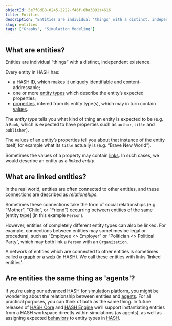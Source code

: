 ```yaml
---
objectId: 5e7f8d88-0245-2222-f46f-0ba3091t4616
title: Entities
description: "Entities are individual ‘things’ with a distinct, independent existence."
slug: entities
tags: ["Graphs", "Simulation Modeling"]
---
```


## What are entities?

Entities are individual “things” with a distinct, independent existence.

Every entity in HASH has:

- a HASH ID, which makes it uniquely identifiable and content-addressable;
- one or more [entity types](/glossary/entity-types) which describe the entity’s expected properties;
- [properties](/glossary/properties), infered from its entity type(s), which may in turn contain [values](/glossary/values).

The _entity type_ tells you what kind of thing an entity is expected to be (e.g. a `Book`, which is expected to have properties such as `author`, `title` and `publisher`).

The values of an entity’s properties tell you about that instance of the entity itself, for example what its `title` actually is (e.g. “Brave New World”).

Sometimes the values of a property may contain [links](/glossary/links). In such cases, we would describe an entity as a _linked entity_.

## What are linked entities?

In the real world, entities are often connected to other entities, and these connections are described as _relationships_.

Sometimes these connections take the form of social relationships (e.g. “Mother", "Child”, or “Friend") occurring between entities of the same [entity type] (in this example `Person`).

However, entities of completely different entity types can also be linked. For example, connections between entities may sometimes be legal or procedural, such as “Employee \<\> Employer” or “Politician \<\> Political Party”, which may both link a `Person` with an `Organization`.

A network of entities which are connected to other entities is sometimes called a [graph](/glossary/graphs) or a [web](/guide/webs) (in HASH). We call these entities with links ‘linked entities’.

## Are entities the same thing as 'agents'?

If you’re using our advanced [HASH for simulation](https://simulation.hash.ai/index) platform, you might be wondering about the relationship between entities and [agents](/glossary/agent-based-modeling). For all practical purposes, you can think of both as the same thing. In future releases of [HASH Core](/platform/core) and [HASH Engine](/platform/engine) we’ll support instantiating entities from a HASH workspace directly within simulations (as agents), as well as assigning expected [behaviors](https://hash.dev/docs/simulations/create/behaviors) to entity types in [HASH](/platform/hash).

